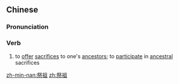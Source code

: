 ==Chinese==
{{zh-forms}}

===Pronunciation===
{{zh-pron
|m=jìzǔ
|c=zai3 zou2
|cat=v
}}

===Verb===
{{zh-verb}}

# to [[offer]] [[sacrifice]]s to one's [[ancestor]]s; to [[participate]] in [[ancestral]] sacrifices

[[zh-min-nan:祭祖]]
[[zh:祭祖]]
